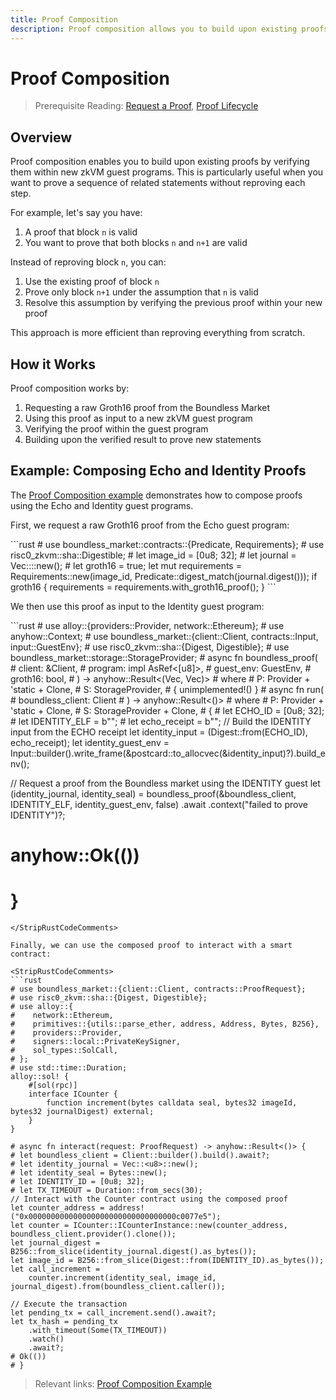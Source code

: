 ```yaml
---
title: Proof Composition
description: Proof composition allows you to build upon existing proofs by verifying them within new zkVM guest programs.
---
```



# Proof Composition

> Prerequisite Reading: [Request a Proof](/developers/tutorials/request), [Proof Lifecycle](/developers/proof-lifecycle)

## Overview

Proof composition enables you to build upon existing proofs by verifying them within new zkVM guest programs. This is particularly useful when you want to prove a sequence of related statements without reproving each step.

For example, let's say you have:
1. A proof that block `n` is valid
2. You want to prove that both blocks `n` and `n+1` are valid

Instead of reproving block `n`, you can:
1. Use the existing proof of block `n`
2. Prove only block `n+1` under the assumption that `n` is valid
3. Resolve this assumption by verifying the previous proof within your new proof

This approach is more efficient than reproving everything from scratch.

## How it Works

Proof composition works by:

1. Requesting a raw Groth16 proof from the Boundless Market
2. Using this proof as input to a new zkVM guest program
3. Verifying the proof within the guest program
4. Building upon the verified result to prove new statements

## Example: Composing Echo and Identity Proofs

The [Proof Composition example](https://github.com/boundless-xyz/boundless/tree/main/examples/composition) demonstrates how to compose proofs using the Echo and Identity guest programs.

First, we request a raw Groth16 proof from the Echo guest program:

<StripRustCodeComments>
```rust
# use boundless_market::contracts::{Predicate, Requirements};
# use risc0_zkvm::sha::Digestible;
# let image_id = [0u8; 32];
# let journal = Vec::<u8>::new();
# let groth16 = true;
let mut requirements = Requirements::new(image_id, Predicate::digest_match(journal.digest()));
if groth16 {
    requirements = requirements.with_groth16_proof();
}
```
</StripRustCodeComments>

We then use this proof as input to the Identity guest program:

<StripRustCodeComments>
```rust
# use alloy::{providers::Provider, network::Ethereum};
# use anyhow::Context;
# use boundless_market::{client::Client, contracts::Input, input::GuestEnv};
# use risc0_zkvm::sha::{Digest, Digestible};
# use boundless_market::storage::StorageProvider;
# async fn boundless_proof<P, S>(
#     client: &Client<P, S>,
#     program: impl AsRef<[u8]>,
#     guest_env: GuestEnv,
#     groth16: bool,
# ) -> anyhow::Result<(Vec<u8>, Vec<u8>)>
# where
#     P: Provider<Ethereum> + 'static + Clone,
#     S: StorageProvider,
# { unimplemented!() }
# async fn run<P, S>(
#    boundless_client: Client<P, S>
# ) -> anyhow::Result<()>
# where
#     P: Provider<Ethereum> + 'static + Clone,
#     S: StorageProvider + Clone,
# {
# let ECHO_ID = [0u8; 32];
# let IDENTITY_ELF = b"";
# let echo_receipt = b"";
// Build the IDENTITY input from the ECHO receipt
let identity_input = (Digest::from(ECHO_ID), echo_receipt);
let identity_guest_env =
    Input::builder().write_frame(&postcard::to_allocvec(&identity_input)?).build_env();

// Request a proof from the Boundless market using the IDENTITY guest
let (identity_journal, identity_seal) =
    boundless_proof(&boundless_client, IDENTITY_ELF, identity_guest_env, false)
        .await
        .context("failed to prove IDENTITY")?;
# anyhow::Ok(())
# }
```
</StripRustCodeComments>

Finally, we can use the composed proof to interact with a smart contract:

<StripRustCodeComments>
```rust
# use boundless_market::{client::Client, contracts::ProofRequest};
# use risc0_zkvm::sha::{Digest, Digestible};
# use alloy::{
#    network::Ethereum,
#    primitives::{utils::parse_ether, address, Address, Bytes, B256},
#    providers::Provider,
#    signers::local::PrivateKeySigner,
#    sol_types::SolCall,
# };
# use std::time::Duration;
alloy::sol! {
    #[sol(rpc)]
    interface ICounter {
        function increment(bytes calldata seal, bytes32 imageId, bytes32 journalDigest) external;
    }
}

# async fn interact(request: ProofRequest) -> anyhow::Result<()> {
# let boundless_client = Client::builder().build().await?;
# let identity_journal = Vec::<u8>::new();
# let identity_seal = Bytes::new();
# let IDENTITY_ID = [0u8; 32];
# let TX_TIMEOUT = Duration::from_secs(30);
// Interact with the Counter contract using the composed proof
let counter_address = address!("0x000000000000000000000000000000000c0077e5");
let counter = ICounter::ICounterInstance::new(counter_address, boundless_client.provider().clone());
let journal_digest = B256::from_slice(identity_journal.digest().as_bytes());
let image_id = B256::from_slice(Digest::from(IDENTITY_ID).as_bytes());
let call_increment =
    counter.increment(identity_seal, image_id, journal_digest).from(boundless_client.caller());

// Execute the transaction
let pending_tx = call_increment.send().await?;
let tx_hash = pending_tx
    .with_timeout(Some(TX_TIMEOUT))
    .watch()
    .await?;
# Ok(())
# }
```
</StripRustCodeComments>

> Relevant links: [Proof Composition Example](https://github.com/boundless-xyz/boundless/tree/main/examples/composition)
